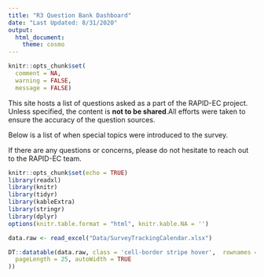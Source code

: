 ```yaml
---
title: "R3 Question Bank Dashboard"
date: "Last Updated: 8/31/2020"
output: 
  html_document:
    theme: cosmo
---
```

```r
knitr::opts_chunk$set(
  comment = NA,
  warning = FALSE,
  message = FALSE)
```

This site hosts a list of questions asked as a part of the RAPID-EC project. Unless specified, the content is **not to be shared**.All efforts were taken to ensure the accuracy of the question sources.

Below is a list of when special topics were introduced to the survey.

If there are any questions or concerns, please do not hesitate to reach out to the RAPID-EC team. 

```r
knitr::opts_chunk$set(echo = TRUE)
library(readxl)
library(knitr)
library(tidyr)
library(kableExtra)
library(stringr)
library(dplyr)
options(knitr.table.format = "html", knitr.kable.NA = '') 
```

```r
data.raw <- read_excel("Data/SurveyTrackingCalendar.xlsx")

```

```r

DT::datatable(data.raw, class = 'cell-border stripe hover',  rownames = F,  options = list(
  pageLength = 25, autoWidth = TRUE
))

```
